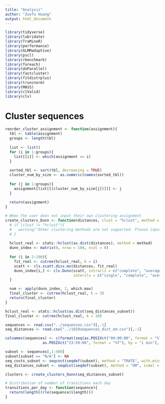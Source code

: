 ```yaml
---
title: "Analysis"
author: "Zuofu Huang"
output: html_document
---
```

```r
library(tidyverse)
library(lubridate)
library(TraMineR)
library(performance)
library(GLMMadaptive)
library(pscl)
library(rbenchmark)
library(foreach)
library(doParallel)
library(fastcluster)
library(fitdistrplus)
library(truncnorm)
library(MASS)
library(clValid)
library(clv)
```

# Cluster sequences

```r
reorder_cluster_assignment <- function(assignment){
  tbl <- table(assignment)
  groups <- length(tbl)
  
  list <- list()
  for (i in 1:groups){
    list[[i]] <- which(assignment == i)
  }
  
  sorted_tbl <- sort(tbl, decreasing = TRUE)
  cluster_num_by_size <- as.numeric(names(sorted_tbl))
  
  for (j in 1:groups){
    assignment[list[[(cluster_num_by_size[j])]]] <- j
  }
  
  return(assignment)
}
```


```r
# When the user does not input their own clustering assignment
create_clusters_Dunn <- function(distances, clust = "hclust", method = "average"){
  # if (clust != "hclust"){
  #   warning("Other clustering methods are not supported. Please input your own clustering assignment or default to hierarchical clustering.")
  # }
  
  hclust_real <- stats::hclust(as.dist(distances), method = method)
  dunn_index <- matrix(0, nrow = 100, ncol = 8)
  
  for (i in 2:100){
    fit_real <- cutree(hclust_real, k = i)
    scatt <- cls.scatt.diss.mx(distances, fit_real)
    dunn_index[i,] <- clv.Dunn(scatt, intracls = c("complete", "average"),
                               intercls = c("single", "complete", "average", "hausdorff")) 
  }

  num <- apply(dunn_index, 2, which.max)
  final_cluster <- cutree(hclust_real, k = 3)
  return(final_cluster)
}
```


```r
hclust_real <- stats::hclust(as.dist(seq_distances_subset))
final_cluster <- cutree(hclust_real, k = 10)
```

```r
sequences <- read.csv("../sequences.csv")[,-1]
seq_distances <- read.csv("../1929sequences_dist_om.csv")[,-1]

colnames(sequences) <- c(format(seq(as.POSIXct("00:00:00", format = "%T"), 
                 as.POSIXct("23:59:00", format = "%T"), by = "1 min"), "%H:%M"))

subset <- sequences[,1:480]
subset[subset == "N/A"] <- NA
seq_costs_subset <- seqcost(seqdef(subset), method = "TRATE", with.missing = TRUE)
seq_distances_subset <- seqdist(seqdef(subset), method = "OM", indel = seq_costs_subset$indel, sm = seq_costs_subset$sm, with.missing = TRUE)

clusters <- create_clusters_Dunn(seq_distances_subset)
```














```r
# Distribution of number of transitions each day
transitions_per_day <- function(sequence){
  return(length((rle(sequence)$length)))
}
```


